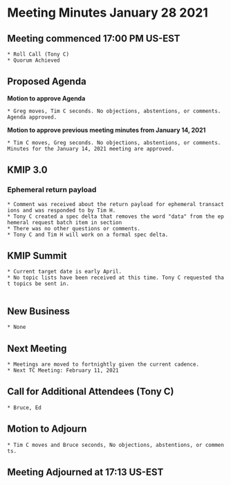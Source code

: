 = Meeting Minutes January 28 2021 =
== Meeting commenced 17:00 PM US-EST ==
 * Roll Call (Tony C)
 * Quorum Achieved

== Proposed Agenda ==

'''Motion to approve Agenda''' 

 * Greg moves, Tim C seconds. No objections, abstentions, or comments. Agenda approved.

'''Motion to approve previous meeting minutes from January 14, 2021'''

 * Tim C moves, Greg seconds. No objections, abstentions, or comments. Minutes for the January 14, 2021 meeting are approved.

== KMIP 3.0 ==
=== Ephemeral return payload ===
 * Comment was received about the return payload for ephemeral transactions and was responded to by Tim H. 
 * Tony C created a spec delta that removes the word "data" from the ephemeral request batch item in section
 * There was no other questions or comments.
 * Tony C and Tim H will work on a formal spec delta.
 
== KMIP Summit ==
 * Current target date is early April.
 * No topic lists have been received at this time. Tony C requested that topics be sent in.
  
== New Business ==
 * None
 
== Next Meeting ==
 * Meetings are moved to fortnightly given the current cadence. 
 * Next TC Meeting: February 11, 2021

== Call for Additional Attendees (Tony C) ==
 * Bruce, Ed

== Motion to Adjourn ==
 * Tim C moves and Bruce seconds, No objections, abstentions, or comments.

== Meeting Adjourned at 17:13 US-EST ==
